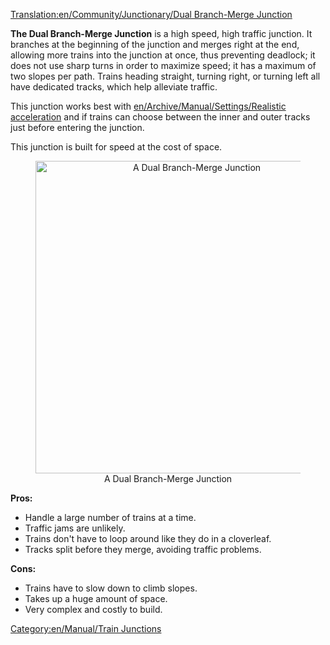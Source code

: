 [[Translation:en/Community/Junctionary/Dual Branch-Merge Junction]]
{{en/Community/Junctionary/Navigation}}

'''The Dual Branch-Merge Junction''' is a high speed, high traffic junction. It branches at the beginning of the junction and merges right at the end, allowing more trains into the junction at once, thus preventing deadlock; it does not use sharp turns in order to maximize speed; it has a maximum of two slopes per path. Trains heading straight, turning right, or turning left all have dedicated tracks, which help alleviate traffic.

This junction works best with [[en/Archive/Manual/Settings/Realistic acceleration]] and if trains can choose between the inner and outer tracks just before entering the junction.

This junction is built for speed at the cost of space.


<center>[[File:en/Community/Junctionary/DuelBranchMerge.png|center|500px|A Dual Branch-Merge Junction]]</center>


'''Pros:'''
*Handle a large number of trains at a time.
*Traffic jams are unlikely.
*Trains don't have to loop around like they do in a cloverleaf.
*Tracks split before they merge, avoiding traffic problems.


'''Cons:'''
*Trains have to slow down to climb slopes.
*Takes up a huge amount of space.
*Very complex and costly to build.


[[Category:en/Manual/Train Junctions]]